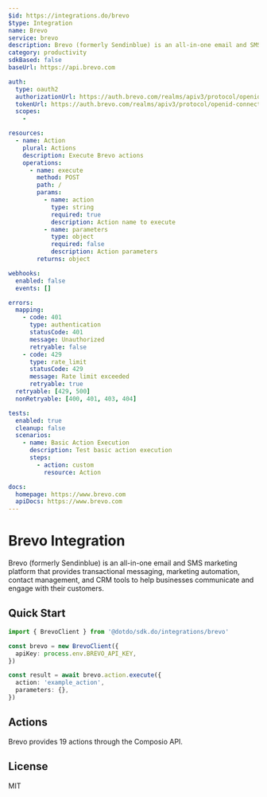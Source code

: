 ```yaml
---
$id: https://integrations.do/brevo
$type: Integration
name: Brevo
service: brevo
description: Brevo (formerly Sendinblue) is an all-in-one email and SMS marketing platform that provides transactional messaging, marketing automation, contact management, and CRM tools to help businesses communicate and engage with their customers.
category: productivity
sdkBased: false
baseUrl: https://api.brevo.com

auth:
  type: oauth2
  authorizationUrl: https://auth.brevo.com/realms/apiv3/protocol/openid-connect/auth
  tokenUrl: https://auth.brevo.com/realms/apiv3/protocol/openid-connect/token
  scopes:
    -

resources:
  - name: Action
    plural: Actions
    description: Execute Brevo actions
    operations:
      - name: execute
        method: POST
        path: /
        params:
          - name: action
            type: string
            required: true
            description: Action name to execute
          - name: parameters
            type: object
            required: false
            description: Action parameters
        returns: object

webhooks:
  enabled: false
  events: []

errors:
  mapping:
    - code: 401
      type: authentication
      statusCode: 401
      message: Unauthorized
      retryable: false
    - code: 429
      type: rate_limit
      statusCode: 429
      message: Rate limit exceeded
      retryable: true
  retryable: [429, 500]
  nonRetryable: [400, 401, 403, 404]

tests:
  enabled: true
  cleanup: false
  scenarios:
    - name: Basic Action Execution
      description: Test basic action execution
      steps:
        - action: custom
          resource: Action

docs:
  homepage: https://www.brevo.com
  apiDocs: https://www.brevo.com
---
```


# Brevo Integration

Brevo (formerly Sendinblue) is an all-in-one email and SMS marketing platform that provides transactional messaging, marketing automation, contact management, and CRM tools to help businesses communicate and engage with their customers.

## Quick Start

```typescript
import { BrevoClient } from '@dotdo/sdk.do/integrations/brevo'

const brevo = new BrevoClient({
  apiKey: process.env.BREVO_API_KEY,
})

const result = await brevo.action.execute({
  action: 'example_action',
  parameters: {},
})
```

## Actions

Brevo provides 19 actions through the Composio API.

## License

MIT
